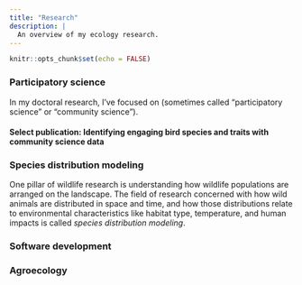 ```yaml
---
title: "Research"
description: |
  An overview of my ecology research.
---
```


```r
knitr::opts_chunk$set(echo = FALSE)
```

### Participatory science

In my doctoral research, I've focused on  (sometimes called "participatory science" or "community science").

#### Select publication: Identifying engaging bird species and traits with community science data


### Species distribution modeling

One pillar of wildlife research is understanding how wildlife populations are arranged on the landscape. The field of research concerned with how wild animals are distributed in space and time, and how those distributions relate to environmental characteristics like habitat type, temperature, and human impacts is called *species distribution modeling*. 



### Software development


### Agroecology




